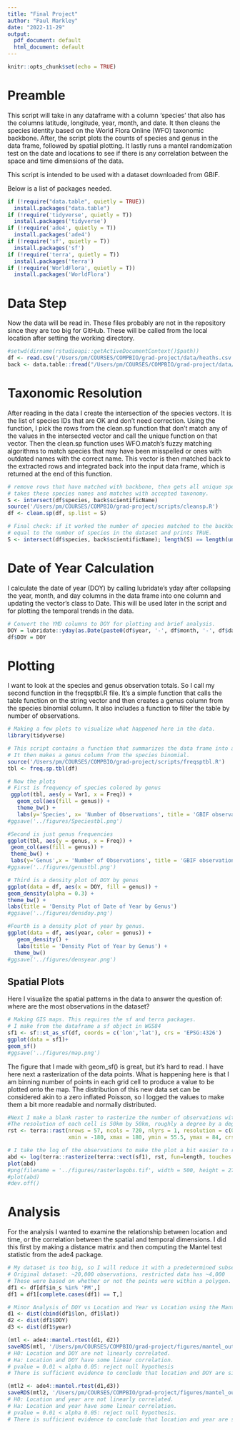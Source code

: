 ```yaml
---
title: "Final Project"
author: "Paul Markley"
date: "2022-11-29"
output:
  pdf_document: default
  html_document: default
---
```


```r
knitr::opts_chunk$set(echo = TRUE)
```

# Preamble
This script will take in any dataframe with a column 'species' that also has the columns latitude, longitude, year, month, and date. It then cleans the species identity based on the World Flora Online (WFO) taxonomic backbone. After, the script plots the counts of species and genus in the data frame, followed by spatial plotting. It lastly runs a mantel randomization test on the date and locations to see if there is any correlation between the space and time dimensions of the data. 

This script is intended to be used with a dataset downloaded from GBIF.

Below is a list of packages needed.

```r

if (!require("data.table", quietly = TRUE))
  install.packages("data.table")
if (!require('tidyverse', quietly = T))
  install.packages('tidyverse')
if (!require('ade4', quietly = T))
  install.packages('ade4')
if (!require('sf', quietly = T))
  install.packages('sf')
if (!require('terra', quietly = T))
  install.packages('terra')
if (!require('WorldFlora', quietly = T))
  install.packages('WorldFlora')

```

# Data Step
Now the data will be read in. These files probably are not in the repository since they are too big for GitHub. These will be called from the local location after setting the working directory.

```r
#setwd(dirname(rstudioapi::getActiveDocumentContext()$path))
df <- read.csv('/Users/pm/COURSES/COMPBIO/grad-project/data/heaths.csv') # On onedrive
back <- data.table::fread("/Users/pm/COURSES/COMPBIO/grad-project/data/classification.txt") # on onedrive

```

# Taxonomic Resolution
After reading in the data I create the intersection of the species vectors. It is the list of species IDs that are OK and don't need correction. Using the function, I pick the rows from the clean.sp function that don't match any of the values in the intersected vector and call the unique function on that vector. Then the clean.sp function uses WFO.match's fuzzy matching algorithms to match species that may have been misspelled or ones with outdated names with the correct name. This vector is then matched back to the extracted rows and integrated back into the input data frame, which is returned at the end of this function.

```r

# remove rows that have matched with backbone, then gets all unique species names
# takes these species names and matches with accepted taxonomy.
S <- intersect(df$species, back$scientificName)
source('/Users/pm/COURSES/COMPBIO/grad-project/scripts/cleansp.R')
df <- clean.sp(df, sp.list = S)

# Final check: if it worked the number of species matched to the backbone should
# equal to the number of species in the dataset and prints TRUE.
S <- intersect(df$species, back$scientificName); length(S) == length(unique(df$species))

```

# Date of Year Calculation
I calculate the date of year (DOY) by calling lubridate's yday after collapsing the year, month, and day columns in the data frame into one column and updating the vector's class to Date. This will be used later in the script and for plotting the temporal trends in the data.

```r
# Convert the YMD columns to DOY for plotting and brief analysis.
DOY = lubridate::yday(as.Date(paste0(df$year, '-', df$month, '-', df$day)))
df$DOY = DOY
```

# Plotting

I want to look at the species and genus observation totals. So I call my second function in the freqsptbl.R file. It's a simple function that calls the table function on the string vector and then creates a genus column from the species binomial column. It also includes a function to filter the table by number of observations.

```r
# Making a few plots to visualize what happened here in the data.
library(tidyverse)

# This script contains a function that summarizes the data frame into a table by species
# It then makes a genus column from the species binomial.
source('/Users/pm/COURSES/COMPBIO/grad-project/scripts/freqsptbl.R')
tbl <- freq.sp.tbl(df)

# Now the plots
# First is frequency of species colored by genus
 ggplot(tbl, aes(y = Var1, x = Freq)) +
   geom_col(aes(fill = genus)) +
   theme_bw() +
   labs(y='Species', x= 'Number of Observations', title = 'GBIF observations by Species')
#ggsave('../figures/Speciestbl.png')
```

```r
#Second is just genus frequencies
ggplot(tbl, aes(y = genus, x = Freq)) +
 geom_col(aes(fill = genus)) +
 theme_bw() +
 labs(y='Genus',x = 'Number of Observations', title = 'GBIF observations by Genus') 
#ggsave('../figures/genustbl.png')
```

```r
# Third is a density plot of DOY by genus
ggplot(data = df, aes(x = DOY, fill = genus)) +
geom_density(alpha = 0.3) + 
theme_bw() +
labs(title = 'Density Plot of Date of Year by Genus')
#ggsave('../figures/densdoy.png')

#Fourth is a density plot of year by genus.
ggplot(data = df, aes(year, color = genus)) +
   geom_density() +
   labs(title = 'Density Plot of Year by Genus') +
  theme_bw()
#ggsave('../figures/densyear.png')

```

## Spatial Plots
Here I visualize the spatial patterns in the data to answer the question of: where are the most observations in the dataset?

```r
# Making GIS maps. This requires the sf and terra packages.
# I make from the dataframe a sf object in WGS84
sf1 <- sf::st_as_sf(df, coords = c('lon','lat'), crs = 'EPSG:4326')
ggplot(data = sf1)+
geom_sf()
#ggsave('../figures/map.png')
```

The figure that I made with geom_sf() is great, but it's hard to read. I have here next a rasterization of the data points. What is happening here is that I am binning number of points in each grid cell to produce a value to be plotted onto the map. The distribution of this new data set can be considered akin to a zero inflated Poisson, so I logged the values to make them a bit more readable and normally distributed. 

```r
#Next I make a blank raster to rasterize the number of observations within each cell.
#The resolution of each cell is 50km by 50km, roughly a degree by a degree.
rst <- terra::rast(nrows = 57, ncols = 720, nlyrs = 1, resolution = c(0.5,0.5),
                   xmin = -180, xmax = 180, ymin = 55.5, ymax = 84, crs = 'EPSG:4326')

# I take the log of the observations to make the plot a bit easier to read.
abd <- log(terra::rasterize(terra::vect(sf1), rst, fun=length, touches = T))
plot(abd)
#png(filename = '../figures/rasterlogobs.tif', width = 500, height = 275)
#plot(abd)
#dev.off()
```

# Analysis
For the analysis I wanted to examine the relationship between location and time, or the correlation between the spatial and temporal dimensions. I did this first by making a distance matrix and then computing the Mantel test statistic from the ade4 package.

```r
# My dataset is too big, so I will reduce it with a predetermined subset of observations
# Original dataset: ~20,000 observations, restricted data has ~4,000
# These were based on whether or not the points were within a polygon.
df1 <- df[df$in_s %in% 'PM',]
df1 = df1[complete.cases(df1) == T,]

# Minor Analysis of DOY vs Location and Year vs Location using the Mantel randomization test
d1 <- dist(cbind(df1$lon, df1$lat))
d2 <- dist(df1$DOY)
d3 <- dist(df1$year)

(mtl <- ade4::mantel.rtest(d1, d2))
saveRDS(mtl, '/Users/pm/COURSES/COMPBIO/grad-project/figures/mantel_out.RData')
# H0: Location and DOY are not linearly correlated.
# Ha: Location and DOY have some linear correlation.
# pvalue = 0.01 < alpha 0.05: reject null hypothesis
# There is sufficient evidence to conclude that location and DOY are significantly positively correlated.

(mtl2 <- ade4::mantel.rtest(d1,d3))
saveRDS(mtl2, '/Users/pm/COURSES/COMPBIO/grad-project/figures/mantel_out2.RData')
# H0: Location and year are not linearly correlated.
# Ha: Location and year have some linear correlation.
# pvalue = 0.01 < alpha 0.05: reject null hypothesis.
# There is sufficient evidence to conclude that location and year are significantly positively correlated.
```